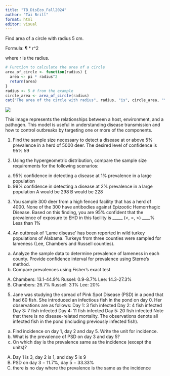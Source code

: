 ---
title: "TB_DisEco_Fall2024"
author: "Tai Brill"
format: html
editor: visual
---

Find area of a circle with radius 5 cm.

Formula: ¶ \* r\^2

where r is the radius.

```{r}
# Function to calculate the area of a circle
area_of_circle <- function(radius) {
  area <- pi * radius^2
  return(area)
}
radius <- 5 # from the example
circle_area <- area_of_circle(radius)
cat("The area of the circle with radius", radius, "is", circle_area, "\n")
```

![](images/clipboard-2779519854.png)

This image represents the relationships between a host, environment, and a pathogen. This model is useful in understanding disease transmission and how to control outbreaks by targeting one or more of the components.

1) Find the sample size necessary to detect a disease at or above 5% prevalence in a herd of 5000 deer. The desired level of confidence is 95%
59

2) Using the hypergeometric distribution, compare the sample size requirements for the following scenarios:
a) 95% confidence in detecting a disease at 1% prevalence in a large population
b) 99% confidence in detecting a disease at 2% prevalence in a large population
A would be 298
B would be 228

3) You sample 300 deer from a high fenced facility that has a herd of 4000. None of the
300 have antibodies against Epizootic Hemorrhagic Disease. Based on this finding, you
are 95% confident that the prevalence of exposure to EHD in this facility is _____ (<, =, >) ____%
Less than 1%

4) An outbreak of ‘Lame disease’ has been reported in wild turkey populations of Alabama. Turkeys from three counties were sampled for lameness (Lee, Chambers and Russell counties).
a) Analyze the sample data to determine prevalence of lameness in each county. Provide confidence interval for prevalence using Sterne’s method.
b) Compare prevalences using Fisher’s exact test
A) Chambers: 13.1-44.9%
  Russel: 0.9-8.7%
  Lee: 14.3-27.3%
B) Chambers: 26.7%
  Russell: 3.1%
  Lee: 20%

5) Jane was studying the spread of Pink Spot Disease (PSD) in a pond that had 60 fish.
She introduced an infectious fish in the pond on day 0. Her observations are as follows:
Day 1: 3 fish infected
Day 2: 4 fish infected
Day 3: 7 fish infected
Day 4: 11 fish infected
Day 5: 20 fish infected
Note that there is no disease-related mortality. The observations denote all infected fish in the pond (including previously infected fish).
a) Find incidence on day 1, day 2 and day 5. Write the unit for incidence.
b) What is the prevalence of PSD on day 3 and day 5?
c) On which day is the prevalence same as the incidence (except the units)?
A) Day 1 is 3, day 2 is 1, and day 5 is 9
B) PSD on day 3 = 11.7%, day 5 = 33.33%
C) there is no day where the prevalence is the same as the incidence
